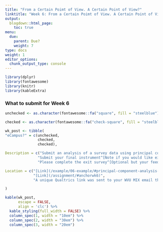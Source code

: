 ```yaml
---
title: "From a Certain Poimt of View. A Certain Point of View?"
linktitle: "Week 6: From a Certain Poimt of View. A Certain Point of View?"
output:
  blogdown::html_page:
    toc: true
menu:
  due:
    parent: Due?
    weight: 7
type: docs
weight: 1
editor_options: 
  chunk_output_type: console
---
```


```r
library(dplyr)
library(fontawesome)
library(knitr)
library(kableExtra)
```

### What to submit for Week 6

```r
unchecked <- as.character(fontawesome::fa("square", fill = "steelblue"))

checked <- as.character(fontawesome::fa("check-square", fill = "steelblue"))

wk_post <- tibble(
"eCampus?" = c(unchecked, 
               checked, 
               checked),

Description = c("Submit an analysis of a survey data using principal component analysis.",
               "Submit your final instrument^[Note if you would like either no feedback, general feedback, or itemwise feedback. The latter takes an extensive amount of time so please only request this if you intend to use the instrument sometime in the near future or if it is part of or informs your research in some capacity.].",
               "Please complete the exit survey^[Optional but your feedback will help to inform the shape and structure of the course moving forward.]."),

Location = c("[Link](/example/06-example/#principal-component-analysis-pca)",
             "[Link](/assignment/#anchorwk6)",
             "A unique Qualtrics link was sent to your WVU MIX email this morning.")

)
```

```r
kable(wk_post, 
      escape = FALSE,
      align = 'clc') %>%
  kable_styling(full_width = FALSE) %>%
  column_spec(1, width = "10em") %>%
  column_spec(2, width = "30em") %>%
  column_spec(3, width = "20em")
```


